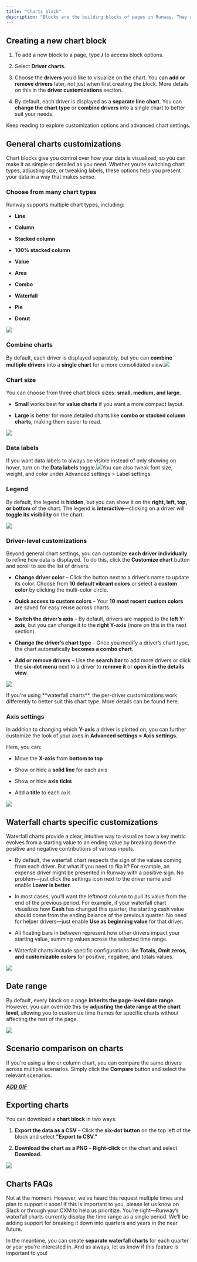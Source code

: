 ```yaml
---
title: "Charts block"
description: "Blocks are the building blocks of pages in Runway. They allow you to bring together different parts of your model on a single page, helping you visualize data, tell a story, and collaborate more effectively. In this article, we’ll focus on one of the most commonly used block types: Driver charts."
---
```


## **Creating a new chart block**

1. To add a new block to a page, type **/** to access block options.

2. Select **Driver charts.**

3. Choose the **drivers** you’d like to visualize on the chart. You can **add or remove drivers** later, not just when first creating the block. More details on this in the **driver customizations** section.

4. By default, each driver is displayed as a **separate line chart**. You can **change the chart type** or **combine drivers** into a single chart to better suit your needs.

Keep reading to explore customization options and advanced chart settings.

## General charts customizations

Chart blocks give you control over how your data is visualized, so you can make it as simple or detailed as you need. Whether you’re switching chart types, adjusting size, or tweaking labels, these options help you present your data in a way that makes sense.

### **Choose from many chart types**

Runway supports multiple chart types, including:

* **Line**

* **Column**

* **Stacked column**

* **100% stacked column**

* **Value**

* **Area**

* **Combo**

* **Waterfall**

* **Pie**

* **Donut**

![](/images/pages/charts/types.png)

### **Combine charts**

By default, each driver is displayed separately, but you can **combine multiple drivers** into a **single chart** for a more consolidated view.![](/images/pages/charts/combine-drivers.png)

### **Chart size**

You can choose from three chart block sizes: **small, medium, and large.**

* **Small** works best for **value charts** if you want a more compact layout.

* **Large** is better for more detailed charts like **combo or stacked column charts**, making them easier to read.

![](/images/pages/charts/chart-size.png)

### **Data labels**

If you want data labels to always be visible instead of only showing on hover, turn on the **Data labels** toggle.![](/images/pages/charts/data-labels.png)You can also tweak font size, weight, and color under Advanced settings > Label settings.

### **Legend**

By default, the legend is **hidden**, but you can show it on the **right, left, top, or bottom** of the chart. The legend is **interactive**—clicking on a driver will **toggle its visibility** on the chart.

![](/images/pages/charts/legend.png)

### Driver-level customizations

Beyond general chart settings, you can customize **each driver individually** to refine how data is displayed. To do this, click the **Customize chart** button and scroll to see the list of drivers.

* **Change driver color** – Click the button next to a driver’s name to update its color. Choose from **10 default vibrant colors** or select a **custom color** by clicking the multi-color circle.

* **Quick access to custom colors** – Your **10 most recent custom colors** are saved for easy reuse across charts.

* **Switch the driver’s axis** – By default, drivers are mapped to the **left Y-axis**, but you can change it to the **right Y-axis** (more on this in the next section).

* **Change the driver’s chart type** – Once you modify a driver’s chart type, the chart automatically **becomes a combo chart**.

* **Add or remove drivers** – Use the **search bar** to add more drivers or click the **six-dot menu** next to a driver to **remove it** or **open it in the details view**.

![](/images/pages/charts/driver-config.png)

<Note>
  If you're using **waterfall charts**, the per-driver customizations work differently to better suit this chart type. More details can be found here.
</Note>

### Axis settings

In addition to changing which **Y-axis** a driver is plotted on, you can further customize the look of your axes in **Advanced settings > Axis settings.**

Here, you can:

* Move the **X-axis** from **bottom to top**

* Show or hide a **solid line** for each axis

* Show or hide **axis ticks**

* Add a **title** to each axis

![](/images/pages/charts/axis-settings.png)

## Waterfall charts specific customizations

Waterfall charts provide a clear, intuitive way to visualize how a key metric evolves from a starting value to an ending value by breaking down the positive and negative contributions of various inputs.

* By default, the waterfall chart respects the sign of the values coming from each driver. But what if you need to flip it? For example, an expense driver might be presented in Runway with a positive sign. No problem—just click the settings icon next to the driver name and enable **Lower is better**.

* In most cases, you’ll want the leftmost column to pull its value from the end of the previous period. For example, if your waterfall chart visualizes how **Cash** has changed this quarter, the starting cash value should come from the ending balance of the previous quarter. No need for helper drivers—just enable **Use as beginning value** for that driver.

* All floating bars in between represent how other drivers impact your starting value, summing values across the selected time range.

* Waterfall charts include specific configurations like **Totals, Omit zeros, and customizable colors** for positive, negative, and totals values.

![](/images/pages/charts/waterfall.png)

## Date range

By default, every block on a page **inherits the page-level date range**. However, you can override this by **adjusting the date range at the chart level**, allowing you to customize time frames for specific charts without affecting the rest of the page.

![](/images/pages/charts/date-range.png)

## Scenario comparison on charts

If you're using a line or column chart, you can compare the same drivers across multiple scenarios. Simply click the **Compare** button and select the relevant scenarios.

***<u>ADD GIF</u>***

## Exporting charts

You can download a **chart block** in two ways:

1. **Export the data as a CSV** – Click the **six-dot button** on the top left of the block and select **"Export to CSV."**

2. **Download the chart as a PNG** – **Right-click** on the chart and select **Download.**

![](/images/pages/charts/export-chart.png)

## Charts FAQs

<Accordion title="Can the X-axis represent quarters or years instead of months?" defaultOpen={false}>
  Not at the moment. However, we’ve heard this request multiple times and plan to support it soon! If this is important to you, please let us know on Slack or through your CXM to help us prioritize.
</Accordion>

<Accordion title="Waterfall charts display the entire date range as a single period. Is there a way to break it down into quarters?" defaultOpen={false}>
  You're right—Runway’s waterfall charts currently display the time range as a single period. We’ll be adding support for breaking it down into quarters and years in the near future.

  In the meantime, you can create **separate waterfall charts** for each quarter or year you're interested in. And as always, let us know if this feature is important to you!
</Accordion>